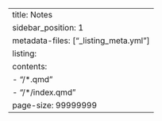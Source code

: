 ---
title: Notes
sidebar_position: 1
metadata-files: ["_listing_meta.yml"]
listing:
    contents: 
        - "/*.qmd"
        - "/*/index.qmd"
    page-size: 99999999
---